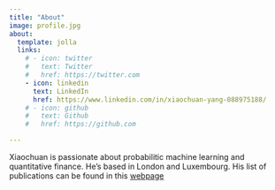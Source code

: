 ```yaml
---
title: "About"
image: profile.jpg
about:
  template: jolla
  links:
    # - icon: twitter
    #   text: Twitter
    #   href: https://twitter.com
    - icon: linkedin
      text: LinkedIn
      href: https://www.linkedin.com/in/xiaochuan-yang-088975188/
    # - icon: github
    #   text: Github
    #   href: https://github.com

---
```


Xiaochuan is passionate about probabilitic machine learning and quantitative finance. He's based in London and Luxembourg. His list of publications can be found in this [webpage](http://xiaochuanyang.com/)

